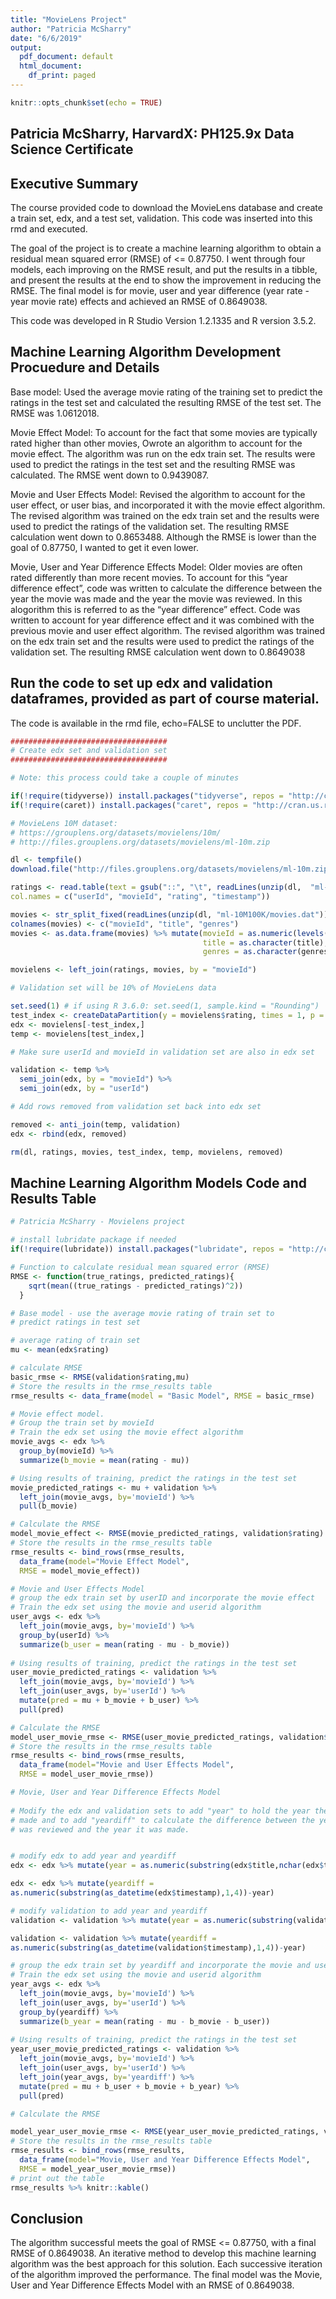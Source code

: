 ---
title: "MovieLens Project"
author: "Patricia McSharry"
date: "6/6/2019"
output:
  pdf_document: default
  html_document:
    df_print: paged
---

```{r setup, include=FALSE}
knitr::opts_chunk$set(echo = TRUE)
```

## Patricia McSharry, HarvardX: PH125.9x Data Science Certificate

## Executive Summary 
The course provided code to download the MovieLens database and create a train set, edx, and a test set, validation.  This code was inserted into this rmd and executed.

The goal of the project is to create a machine learning algorithm to obtain a residual mean squared error (RMSE) of <= 0.87750.   I went through four models, each improving on the RMSE result, and put the results in a tibble, and present the results at the end to show the improvement in reducing the RMSE.  The final model is for movie, user and year difference (year rate - year movie rate) effects and achieved an RMSE of 0.8649038.

This code was developed in R Studio Version 1.2.1335 and R version 3.5.2.

## Machine Learning Algorithm Development Procuedure and Details
Base model: Used the average movie rating of the training set to predict the ratings in the test set and calculated the resulting RMSE of the test set.  The RMSE was 1.0612018.

Movie Effect Model: To account for the fact that some movies are typically rated higher than other movies, Owrote an algorithm to account for the movie effect.  The algorithm was run on the edx train set.  The results were used to predict the ratings in the test set and the resulting RMSE was calculated.  The RMSE went down to 0.9439087.

Movie and User Effects Model:  Revised the algorithm to account for the user effect, or user bias, and incorporated it with the movie effect algorithm.  The revised algorithm was trained on the edx train set and the results were used to predict the ratings of the validation set.  The resulting RMSE calculation went down to 0.8653488.  Although the RMSE is lower than the goal of 0.87750, I wanted to get it even lower.

Movie, User and Year Difference Effects Model:  Older movies are often rated differently than more recent movies.  To account for this "year difference effect", code was written to calculate the difference between the year the movie was made and the year the movie was reviewed.  In this alogorithm this is referred to as the "year difference" effect.  Code was written to account for year difference effect and it was combined with the previous movie and user effect algorithm.  The revised algorithm was trained on the edx train set and the results were used to predict the ratings of the validation set. The resulting RMSE calculation went down to 0.8649038

## Run the code to set up edx and validation dataframes, provided as part of course material.
The code is available in the rmd file, echo=FALSE to unclutter the PDF.

```{r dataset initialiazation, echo=FALSE}
###################################
# Create edx set and validation set
###################################

# Note: this process could take a couple of minutes

if(!require(tidyverse)) install.packages("tidyverse", repos = "http://cran.us.r-project.org")
if(!require(caret)) install.packages("caret", repos = "http://cran.us.r-project.org")

# MovieLens 10M dataset:
# https://grouplens.org/datasets/movielens/10m/
# http://files.grouplens.org/datasets/movielens/ml-10m.zip

dl <- tempfile()
download.file("http://files.grouplens.org/datasets/movielens/ml-10m.zip", dl)

ratings <- read.table(text = gsub("::", "\t", readLines(unzip(dl,  "ml-10M100K/ratings.dat"))),
col.names = c("userId", "movieId", "rating", "timestamp"))

movies <- str_split_fixed(readLines(unzip(dl, "ml-10M100K/movies.dat")), "\\::", 3)
colnames(movies) <- c("movieId", "title", "genres")
movies <- as.data.frame(movies) %>% mutate(movieId = as.numeric(levels(movieId))[movieId],
                                           title = as.character(title),
                                           genres = as.character(genres))

movielens <- left_join(ratings, movies, by = "movieId")

# Validation set will be 10% of MovieLens data

set.seed(1) # if using R 3.6.0: set.seed(1, sample.kind = "Rounding")
test_index <- createDataPartition(y = movielens$rating, times = 1, p = 0.1, list = FALSE)
edx <- movielens[-test_index,]
temp <- movielens[test_index,]

# Make sure userId and movieId in validation set are also in edx set

validation <- temp %>% 
  semi_join(edx, by = "movieId") %>%
  semi_join(edx, by = "userId")

# Add rows removed from validation set back into edx set

removed <- anti_join(temp, validation)
edx <- rbind(edx, removed)

rm(dl, ratings, movies, test_index, temp, movielens, removed)
```


## Machine Learning Algorithm Models Code and Results Table


```{r code to generate and compare rmse models , echo=TRUE}
# Patricia McSharry - Movielens project 

# install lubridate package if needed
if(!require(lubridate)) install.packages("lubridate", repos = "http://cran.us.r-project.org")

# Function to calculate residual mean squared error (RMSE)
RMSE <- function(true_ratings, predicted_ratings){
    sqrt(mean((true_ratings - predicted_ratings)^2))
  }

# Base model - use the average movie rating of train set to
# predict ratings in test set

# average rating of train set 
mu <- mean(edx$rating)

# calculate RMSE
basic_rmse <- RMSE(validation$rating,mu)
# Store the results in the rmse_results table
rmse_results <- data_frame(model = "Basic Model", RMSE = basic_rmse)

# Movie effect model.  
# Group the train set by movieId
# Train the edx set using the movie effect algorithm 
movie_avgs <- edx %>% 
  group_by(movieId) %>% 
  summarize(b_movie = mean(rating - mu))

# Using results of training, predict the ratings in the test set
movie_predicted_ratings <- mu + validation %>% 
  left_join(movie_avgs, by='movieId') %>%
  pull(b_movie)

# Calculate the RMSE 
model_movie_effect <- RMSE(movie_predicted_ratings, validation$rating)
# Store the results in the rmse_results table
rmse_results <- bind_rows(rmse_results,
  data_frame(model="Movie Effect Model",  
  RMSE = model_movie_effect))

# Movie and User Effects Model
# group the edx train set by userID and incorporate the movie effect
# Train the edx set using the movie and userid algorithm
user_avgs <- edx %>% 
  left_join(movie_avgs, by='movieId') %>%
  group_by(userId) %>%
  summarize(b_user = mean(rating - mu - b_movie))
  
# Using results of training, predict the ratings in the test set
user_movie_predicted_ratings <- validation %>% 
  left_join(movie_avgs, by='movieId') %>%
  left_join(user_avgs, by='userId') %>%
  mutate(pred = mu + b_movie + b_user) %>%
  pull(pred)

# Calculate the RMSE
model_user_movie_rmse <- RMSE(user_movie_predicted_ratings, validation$rating)
# Store the results in the rmse_results table
rmse_results <- bind_rows(rmse_results,
  data_frame(model="Movie and User Effects Model",  
  RMSE = model_user_movie_rmse))

# Movie, User and Year Difference Effects Model 
			
# Modify the edx and validation sets to add "year" to hold the year the movie was  
# made and to add "yeardiff" to calculate the difference between the year the movie 
# was reviewed and the year it was made.


# modify edx to add year and yeardiff
edx <- edx %>% mutate(year = as.numeric(substring(edx$title,nchar(edx$title)-4,nchar(edx$title)-1)))

edx <- edx %>% mutate(yeardiff = 
as.numeric(substring(as_datetime(edx$timestamp),1,4))-year)

# modify validation to add year and yeardiff
validation <- validation %>% mutate(year = as.numeric(substring(validation$title,nchar(validation$title)-4,nchar(validation$title)-1)))

validation <- validation %>% mutate(yeardiff = 
as.numeric(substring(as_datetime(validation$timestamp),1,4))-year)

# group the edx train set by yeardiff and incorporate the movie and user effects 
# Train the edx set using the movie and userid algorithm
year_avgs <- edx %>% 
  left_join(movie_avgs, by='movieId') %>%
  left_join(user_avgs, by='userId') %>%
  group_by(yeardiff) %>%
  summarize(b_year = mean(rating - mu - b_movie - b_user))
  
# Using results of training, predict the ratings in the test set
year_user_movie_predicted_ratings <- validation %>% 
  left_join(movie_avgs, by='movieId') %>%
  left_join(user_avgs, by='userId') %>%
  left_join(year_avgs, by='yeardiff') %>%
  mutate(pred = mu + b_user + b_movie + b_year) %>%
  pull(pred)

# Calculate the RMSE

model_year_user_movie_rmse <- RMSE(year_user_movie_predicted_ratings, validation$rating)
# Store the results in the rmse_results table
rmse_results <- bind_rows(rmse_results,
  data_frame(model="Movie, User and Year Difference Effects Model",  
  RMSE = model_year_user_movie_rmse))
# print out the table
rmse_results %>% knitr::kable()
```

## Conclusion
The algorithm successful meets the goal of RMSE <= 0.87750, with a final RMSE of 0.8649038.  An iterative method to develop this machine learning algorithm was the best approach for this solution.  Each successive iteration of the algorithm improved the performance.  The final model was the Movie, User and Year Difference Effects Model with an RMSE of 0.8649038.